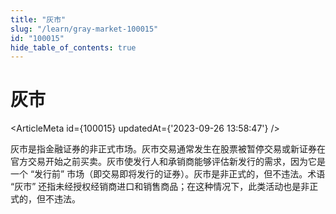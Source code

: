 ```yaml
---
title: "灰市"
slug: "/learn/gray-market-100015"
id: "100015"
hide_table_of_contents: true
---
```



# 灰市

<ArticleMeta id={100015} updatedAt={'2023-09-26 13:58:47'} />
<div className='border-solid border-b border-t-0 my-4 border-[var(--ifm-color-gray-300)]' />

灰市是指金融证券的非正式市场。灰市交易通常发生在股票被暂停交易或新证券在官方交易开始之前买卖。灰市使发行人和承销商能够评估新发行的需求，因为它是一个 “发行前” 市场（即交易即将发行的证券）。灰市是非正式的，但不违法。术语 “灰市” 还指未经授权经销商进口和销售商品；在这种情况下，此类活动也是非正式的，但不违法。
